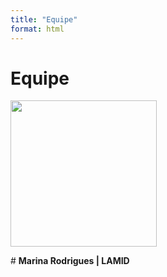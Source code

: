```yaml
---
title: "Equipe"
format: html
---
```


# Equipe  

![](marina.jpg){fig-align="center" width="234"}

\# **Marina Rodrigues \| LAMID**
